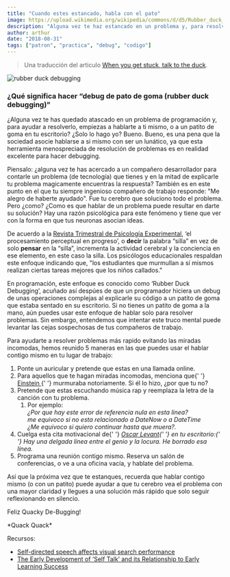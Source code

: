 ```yaml
---
title: "Cuando estes estancado, habla con el pato"
image: https://upload.wikimedia.org/wikipedia/commons/d/d5/Rubber_duck_assisting_with_debugging.jpg
description: "Alguna vez te haz estancado en un problema y, para resolverlo, empiezas a hablarte a ti mismo, o a un patito de goma en tu escritorio?"
author: arthur
date: "2018-08-31"
tags: ["patron", "practica", "debug", "codigo"]
---
```


> Una traducción del articulo [When you get stuck, talk to the duck](http://blog.mindovermachines.com/when-you-get-stuck-talk-to-the-duck).

<img
  src="https://upload.wikimedia.org/wikipedia/commons/d/d5/Rubber_duck_assisting_with_debugging.jpg"
  alt="rubber duck debugging"
/>

### ¿Qué significa hacer “debug de pato de goma (rubber duck debugging)"

¿Alguna vez te has quedado atascado en un problema de programación y, para
ayudar a resolverlo, empiezas a hablarte a ti mismo, o a un patito de goma
en tu escritorio? ¿Solo lo hago yo? Bueno. Bueno, es una pena que la
sociedad asocie hablarse a si mismo con ser un lunático, ya que esta
herramienta menospreciada de resolución de problemas es en realidad
excelente para hacer debugging.

Piensalo: ¿alguna vez te has acercado a un compañero desarrollador para
contarle un problema (de tecnología) que tienes y en la mitad de
explicarle tu problema magicamente encuentras la respuesta? También es en
este punto en el que tu siempre ingenioso compañero de trabajo responde:
"Me alegro de haberte ayudado". Fue tu cerebro que soluciono todo el
problema. Pero ¿como? ¿Como es que hablar de un problema puede resultar en
darte su solución? Hay una razón psicológica para este fenómeno y tiene
que ver con la forma en que tus neuronas asocian ideas.

De acuerdo a la [Revista Trimestral de Psicología Experimental](http://www.tandfonline.com/doi/abs/10.1080/17470218.2011.647039?journalCode=pqje20), ‘el procesamiento perceptual en progreso’, o **decir** la palabra “silla” en vez de solo **pensar** en la “silla”, incrementa la actividad cerebral y la conciencia en ese elemento, en este caso la silla. Los psicólogos educacionales respaldan este enfoque indicando que, "los estudiantes que murmullan a sí mismos realizan ciertas tareas mejores que los niños callados."

En programación, este enfoque es conocido como ‘Rubber Duck Debugging’,
acuñado así despúes de que un programador hiciera un debug de unas
operaciones complejas al explicarle su código a un patito de goma que
estaba sentado en su escritorio. Si no tienes un patito de goma a la mano,
aún puedes usar este enfoque de hablar solo para resolver problemas. Sin
embargo, entendemos que intentar este truco mental puede levantar las
cejas sospechosas de tus compañeros de trabajo.

Para ayudarte a resolver problemas más rapido evitando las miradas
incomodas, hemos reunido 5 maneras en las que puedes usar el hablar
contigo mismo en tu lugar de trabajo:

<ol>
    <li>Ponte un auricular y pretende que estas en una llamada online.</li>
    <li>
    Para aquellos que te hagan miradas incomodas, menciona que{' '}
    <a href="http://www.albert-einstein.org/article_handicap.html">
        Einstein
    </a>{' '}
    murmuraba notoriamente. Si él lo hizo, ¿por que tu no?
    </li>
    <li>
    Pretende que estas escuchando música rap y reemplaza la letra de la
    canción con tu problema.
    <ol>
        <li>
        Por ejemplo:
        <br />
        <i>¿Por que hay este error de referencia nula en esta linea?</i>
        <br />
        <i>me equivoco si no esta relacionado a DateNow o a DateTime</i>
        <br />
        <i>¿Me equivoco si quiero continuar hasta que muera?.</i>
        </li>
    </ol>
    </li>
    <li>
    Cuelga esta cita motivacional de{' '}
    <i>
    <a href="https://en.wikipedia.org/wiki/Oscar_Levant">Oscar Levant</a>{' '}
    en tu escritorio:{' '}
        Hay una delgada línea entre el genio y la locura. He borrado esa
        línea.
    </i>
    </li>
    <li>
    Programa una reunión contigo mismo. Reserva un salón de conferencias, o
    ve a una oficina vacía, y hablate del problema.
    </li>
</ol>
<p>
    Así que la próxima vez que te estanques, recuerda que hablar contigo mismo
    (o con un patito) puede ayudar a que tu cerebro vea el problema con una
    mayor claridad y llegues a una solución más rápido que solo seguir
    reflexionando en silencio.
</p>
<p>Feliz Quacky De-Bugging!</p>
<p>*Quack Quack*</p>
<p />

Recursos:

- [Self-directed speech affects visual search performance](http://www.tandfonline.com/doi/abs/10.1080/17470218.2011.647039)
- [The Early Development of ‘Self Talk’ and its Relationship to Early Learning Success](https://students.education.unimelb.edu.au/LiteracyResearch/pub/Projects/OL/1SelfTalk_RBaker.pdf)

